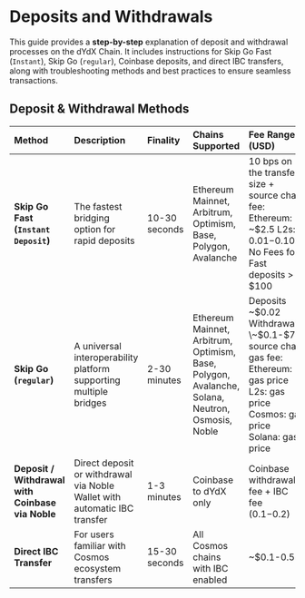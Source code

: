 # Deposits and Withdrawals

This guide provides a **step-by-step** explanation of deposit and withdrawal processes on the dYdX Chain. It includes instructions for Skip Go Fast (`Instant`), Skip Go (`regular`), Coinbase deposits, and direct IBC transfers, along with troubleshooting methods and best practices to ensure seamless transactions.

## Deposit & Withdrawal Methods

| Method                                           | Description                                                               | Finality      | Chains Supported                                                                                | Fee Range (USD)                                                                                                                         |
| :----------------------------------------------- | :------------------------------------------------------------------------ | :------------ | :---------------------------------------------------------------------------------------------- | :-------------------------------------------------------------------------------------------------------------------------------------- |
| **Skip Go Fast (`Instant Deposit`)**             | The fastest bridging option for rapid deposits                            | 10-30 seconds | Ethereum Mainnet, Arbitrum, Optimism, Base, Polygon, Avalanche                                  | 10 bps on the transfer size \+ source chain fee: Ethereum: \~$2.5 L2s: $0.01-$0.10. No Fees for Fast deposits > $100                    |
| **Skip Go (`regular`)**                          | A universal interoperability platform supporting multiple bridges         | 2-30 minutes  | Ethereum Mainnet, Arbitrum, Optimism, Base, Polygon, Avalanche, Solana, Neutron, Osmosis, Noble | Deposits \~$0.02 Withdrawals: \~$0.1-$7 \+ source chain gas fee: Ethereum: gas price L2s: gas price Cosmos: gas price Solana: gas price |
| **Deposit / Withdrawal with Coinbase via Noble** | Direct deposit or withdrawal via Noble Wallet with automatic IBC transfer | 1-3 minutes   | Coinbase to dYdX only                                                                           | Coinbase withdrawal fee \+ IBC fee ($0.1-$0.2)                                                                                          |
| **Direct IBC Transfer**                          | For users familiar with Cosmos ecosystem transfers                        | 15-30 seconds | All Cosmos chains with IBC enabled                                                              | \~$0.1-0.5                                                                                                                              |
